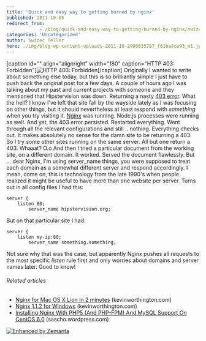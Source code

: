 ```yaml
---
title: 'Quick and easy way to getting burned by nginx'
published: 2011-10-05
redirect_from: 
            - /blog/quick-and-easy-way-to-getting-burned-by-nginx/swizec/2572
categories: 'Uncategorized'
author: Swizec Teller
hero: ./img/blog-wp-content-uploads-2011-10-2990635787_f61ba8ce93_m1.jpg
---
```

\[caption id="" align="alignright" width="180" caption="HTTP 403: Forbidden"]![HTTP 403: Forbidden](./img/blog-wp-content-uploads-2011-10-2990635787_f61ba8ce93_m1.jpg "HTTP 403: Forbidden")\[/caption] Originally I wanted to write about something else today, but this is so brilliantly simple I just have to push back the original post for a few days. A couple of hours ago I was talking about my past and current projects with someone and they mentioned that Hipstervision was down. Returning a nasty [403 error](http://en.wikipedia.org/wiki/HTTP_403 "HTTP 403"). What the hell? I know I've left that site fall by the wayside lately as I was focusing on other things, but it should nevertheless at least respond with _something_ when you try visiting it. [Nginx](http://www.nginx.org/ "Nginx") was running. Node.js processes were running as well. And yet, the 403 error persisted. Restarted everything. Went through all the relevant configurations and still .. nothing. Everything checks out. It makes absolutely no sense for the damn site to be returning a 403. So I try some other sites running on the same server. All but one return a 403. Whaaat? O.o And then I tried a particular document from the working site, on a different domain. It worked. Served the document flawlessly. But ... dear Nginx, I'm using server_name things, you were supposed to treat each domain as a somewhat different server and respond accordingly. I mean, come on, this is technology from the late 1990's when people realized it might be useful to have more than one website per server. Turns out in all config files I had this:

```
server {
	listen 80;
        server_name hipstervision.org;
```

But on that particular site I had:

```
server {
	listen my-ip:80;
        server_name something.something;
```

Not sure why that was the case, but apparently Nginx pushes all requests to the most specific _listen_ rule first and only worries about domains and server names later. Good to know!

###### Related articles

- [Nginx for Mac OS X Lion in 2 minutes](http://www.kevinworthington.com/nginx-for-mac-os-x-lion-in-2-minutes/) (kevinworthington.com)
- [Nginx 1.1.2 for Windows](http://www.kevinworthington.com/nginx-1-1-2-for-windows/) (kevinworthington.com)
- [Installing Nginx With PHP5 (And PHP-FPM) And MySQL Support On CentOS 6.0](http://sascho.wordpress.com/2011/10/01/installing-nginx-with-php5-and-php-fpm-and-mysql-support-on-centos-6-0/) (sascho.wordpress.com)

[![Enhanced by Zemanta](http://img.zemanta.com/zemified_e.png?x-id=68da6e63-59a0-45b6-9697-bbee074199fe)](http://www.zemanta.com/ "Enhanced by Zemanta")